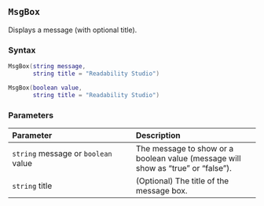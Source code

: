 ::: {.minipage data-latex="{\textwidth}"}
## `MsgBox`

Displays a message (with optional title).

### Syntax {-}

``` .lua
MsgBox(string message,
       string title = "Readability Studio")

MsgBox(boolean value,
       string title = "Readability Studio")
```

### Parameters {-}

**Parameter** | **Description**
| :-- | :-- |
| `string` message or `boolean` value | The message to show or a boolean value (message will show as "true" or "false"). |
| `string` title | (Optional) The title of the message box. |
:::
